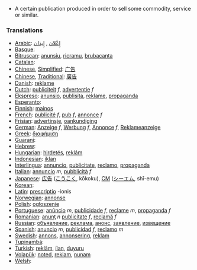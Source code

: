 *A certain publication produced in order to sell some commodity, service or similar.

===Translations===
*[[Arabic]]: [[إِعْلان]] , [[إِيذان]]
*[[Basque]]: [[]]
*[[Bitruscan]]: [[anunsiu]], [[ricramu]], [[brubacanta]]
*[[Catalan]]: [[]]
*[[Chinese]], [[Simplified]]: [[广告]]
*[[Chinese]], [[Traditional]]: [[廣告]]
*[[Danish]]: [[reklame]]
*[[Dutch]]: [[publiciteit]] ''f'', [[advertentie]] ''f''
*[[Ekspreso]]: [[anunsio]], [[publisita]], [[reklame]], [[propaganda]]
*[[Esperanto]]: [[]]
*[[Finnish]]: [[mainos]]
*[[French]]: [[publicité]] ''f'', [[pub]] ''f'', [[annonce]] ''f''
*[[Frisian]]: [[advertinsje]], [[oankundiging]]
*[[German]]: [[Anzeige]] ''f'', [[Werbung]] ''f'', [[Annonce]] ''f'', [[Reklameanzeige]]
*[[Greek]]: [[διαφήμιση]]
*[[Guarani]]: [[]]
*[[Hebrew]]: [[]]
*[[Hungarian]]: [[hirdetés]], [[reklám]]
*[[Indonesian]]: [[iklan]]
*[[Interlingua]]: [[annuncio]], [[publicitate]], [[reclamo]], [[propaganda]]
*[[Italian]]: [[annuncio]] ''m'', [[pubblicità]] ''f''
*[[Japanese]]: [[広告]] ([[こうこく]], kōkoku), [[CM]] ([[シーエム]], shī-emu)
*[[Korean]]: [[]]
*[[Latin]]: [[prescriptio]] -ionis
*[[Norwegian]]: [[annonse]]
*[[Polish]]: [[ogłoszenie]]
*[[Portuguese]]: [[anúncio]] ''m'', [[publicidade]] ''f'', [[reclame]] ''m'', [[propaganda]] ''f''
*[[Romanian]]: [[anunţ]] ''n'' [[publicitate]] ''f'', [[reclamă]] ''f'' 
*[[Russian]]: [[объявление]], [[реклама]], [[анонс]], [[заявление]], [[извещение]]
*[[Spanish]]:  [[anuncio]] ''m'',  [[publicidad]] ''f'', [[reclamo]] ''m''
*[[Swedish]]: [[annons]], [[annonsering]], [[reklam]]
*[[Tupinambá]]: [[]]
*[[Turkish]]: [[reklâm]], [[ílan]], [[duyuru]]
*[[Volapük]]: [[noted]], [[reklam]], [[nunam]]
*[[Welsh]]: [[]]